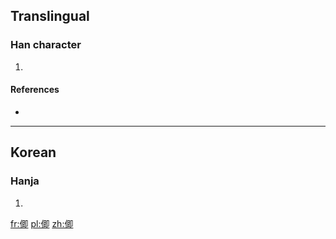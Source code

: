 ==Translingual==

===Han character===
{{Han char|rn=9|rad=人|as=07|sn=9|four=|canj=OAIL|ids=⿰亻即}}

# {{defn|Han|sort=人07}}

====References====
* {{Han ref|kx=0106.041|dkj=|dj=|hdz=|uh=3461|ud=13409|bh=|bd=}}
----

==Korean==

===Hanja===
{{ko-hanja|hangeul=즉|rv=jeuk|mr=chŭk|y=cuk}}

# {{gloss|unknown meaning, used rarely in China or Korea}}

[[fr:㑡]]
[[pl:㑡]]
[[zh:㑡]]